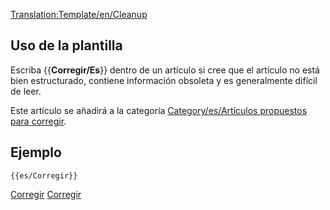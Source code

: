 <noinclude>[[Translation:Template/en/Cleanup]]{{en/-}}</noinclude>{{es/Metaplantilla de avisos| tipo  = estilo
| texto = <strong>Corregir</strong><br>Este artículo necesita correcciones. Ha crecido con el tiempo y ahora es difícil de leer. Usted puede mejorarlo reescribiendo partes de él o dando al artículo una nueva estructura.
}}<includeonly>{{{1|[[Category:es/Artículos propuestos para corregir]]}}}</includeonly><noinclude>

==Uso de la plantilla==

Escriba <nowiki>{{</nowiki>'''Corregir/Es'''<nowiki>}}</nowiki> dentro de un artículo si cree que el artículo no está bien estructurado, contiene información obsoleta y es generalmente difícil de leer.

Este artículo se añadirá a la categoría [[Category/es/Artículos propuestos para corregir]].
==Ejemplo==
<pre>{{es/Corregir}}</pre>
{{es/Corregir|1=}}

[[Category:es/Plantillas|Corregir]][[Category:es/Cajas de mensajes|Corregir]]
</noinclude>